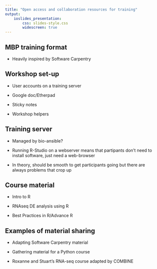 ```yaml
---
title: "Open access and collaboration resources for training"
output: 
    ioslides_presentation:
        css: slides-style.css
        widescreen: true
---
```


## MBP training format

* Heavily inspired by Software Carpentry


## Workshop set-up

* User accounts on a training server

* Google doc/Etherpad

* Sticky notes

* Workshop helpers

## Training server

* Managed by bio-ansible?

* Running R-Studio on a webserver means that partipants don't need to install software, just need a web-browser

* In theory, should be smooth to get participants going but there are always problems that crop up

## Course material

* Intro to R

* RNAseq DE analysis using R

* Best Practices in R/Advance R

## Examples of material sharing

* Adapting Software Carpentry material

* Gathering material for a Python course

* Roxanne and Stuart's RNA-seq course adapted by COMBINE

